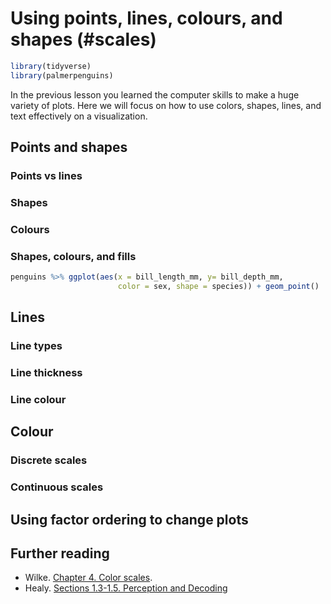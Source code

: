 # Using points, lines, colours, and shapes (#scales)

```r
library(tidyverse)
library(palmerpenguins)
```

In the previous lesson you learned the computer skills to make a huge variety of plots. Here we will focus on how to use colors, shapes, lines, and text effectively on a visualization.

## Points and shapes

### Points vs lines

### Shapes

### Colours

### Shapes, colours, and fills

```r
penguins %>% ggplot(aes(x = bill_length_mm, y= bill_depth_mm, 
                        color = sex, shape = species)) + geom_point()
```



## Lines 

### Line types

### Line thickness

### Line colour

## Colour

### Discrete scales


### Continuous scales

## Using factor ordering to change plots

## Further reading

* Wilke. [Chapter 4. Color scales](https://clauswilke.com/dataviz/color-basics.html).
* Healy. [Sections 1.3-1.5. Perception and Decoding](https://socviz.co/lookatdata.html#perception-and-data-visualization)
